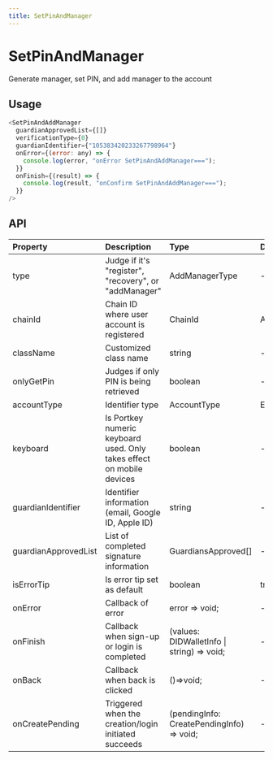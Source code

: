 ```yaml
---
title: SetPinAndManager
---
```


# SetPinAndManager

Generate manager, set PIN, and add manager to the account

## Usage

```javascript
<SetPinAndAddManager
  guardianApprovedList={[]}
  verificationType={0}
  guardianIdentifier={"105383420233267798964"}
  onError={(error: any) => {
    console.log(error, "onError SetPinAndAddManager===");
  }}
  onFinish={(result) => {
    console.log(result, "onConfirm SetPinAndAddManager===");
  }}
/>
```

## API

| Property             | Description                                                           | Type                                       | Default | Version |
| :------------------- | :-------------------------------------------------------------------- | :----------------------------------------- | :------ | :------ |
| type                 | Judge if it's "register", "recovery", or "addManager"                 | AddManagerType                             | -       |         |
| chainId              | Chain ID where user account is registered                             | ChainId                                    | AELF    |         |
| className            | Customized class name                                                 | string                                     | -       |         |
| onlyGetPin           | Judges if only PIN is being retrieved                                 | boolean                                    | -       |         |
| accountType          | Identifier type                                                       | AccountType                                | Email   |         |
| keyboard             | Is Portkey numeric keyboard used. Only takes effect on mobile devices | boolean                                    | -       | 1.5.3+  |
| guardianIdentifier   | Identifier information (email, Google ID, Apple ID)            | string                                     | -       |         |
| guardianApprovedList | List of completed signature information                               | GuardiansApproved[]                        | -       |         |
| isErrorTip           | Is error tip set as default                                           | boolean                                    | true    |         |
| onError              | Callback of error                                                     | error => void;                             | -       |         |
| onFinish             | Callback when sign-up or login is completed                           | (values: DIDWalletInfo \| string) => void; | -       |         |
| onBack               | Callback when back is clicked                                         | ()=>void;                                  | -       | 1.5.3+  |
| onCreatePending      | Triggered when the creation/login initiated succeeds                  | (pendingInfo: CreatePendingInfo) => void;  | -       |         |
